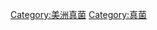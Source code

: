{{Portal|真菌}}

{{DEFAULTSORT:Fungi Of North America}}
[[Category:美洲真菌|Category:美洲真菌]]
[[Category:真菌|Category:真菌]]